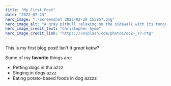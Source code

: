 ```yaml
---
title: "My First Post"
date: "2022-07-23"
hero_image: "./Screenshot 2022-02-20 155857.png"
hero_image_alt: "A gray pitbull relaxing on the sidewalk with its tongue hanging out"
hero_image_credit_text: "Christopher Ayme"
hero_image_credit_link: "https://unsplash.com/photos/ocZ-_Y7-Ptg"
---
```


This is my first blog post! Isn't it _great_ kekw?

Some of my **favorite** things are:

- Petting dogs in tha azzz
- Singing in dogs azzz
- Eating potato-based foods in dog azzzz

